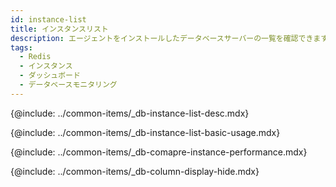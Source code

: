 ```yaml
---
id: instance-list
title: インスタンスリスト
description: エージェントをインストールしたデータベースサーバーの一覧を確認できます。
tags:
  - Redis
  - インスタンス
  - ダッシュボード
  - データベースモニタリング
---
```



{@include: ../common-items/_db-instance-list-desc.mdx}

<!-- ## 기본 화면 안내 -->

{@include: ../common-items/_db-instance-list-basic-usage.mdx}

{@include: ../common-items/_db-comapre-instance-performance.mdx}

{@include: ../common-items/_db-column-display-hide.mdx}
